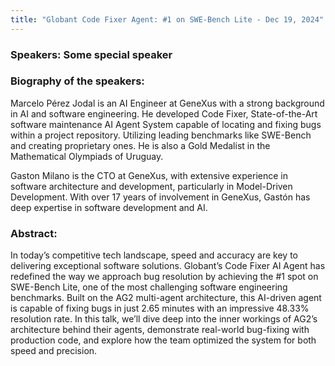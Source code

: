 ```yaml
---
title: "Globant Code Fixer Agent: #1 on SWE-Bench Lite - Dec 19, 2024"
---
```


### Speakers: Some special speaker

### Biography of the speakers:

Marcelo Pérez Jodal is an AI Engineer at GeneXus with a strong background in AI and software engineering. He developed Code Fixer, State-of-the-Art software maintenance AI Agent System capable of locating and fixing bugs within a project repository. Utilizing leading benchmarks like SWE-Bench and creating proprietary ones. He is also a Gold Medalist in the Mathematical Olympiads of Uruguay.

Gaston Milano is the CTO at GeneXus, with extensive experience in software architecture and development, particularly in Model-Driven Development. With over 17 years of involvement in GeneXus, Gastón has deep expertise in software development and AI.

### Abstract:

In today’s competitive tech landscape, speed and accuracy are key to delivering exceptional software solutions. Globant’s Code Fixer AI Agent has redefined the way we approach bug resolution by achieving the #1 spot on SWE-Bench Lite, one of the most challenging software engineering benchmarks. Built on the AG2 multi-agent architecture, this AI-driven agent is capable of fixing bugs in just 2.65 minutes with an impressive 48.33% resolution rate. In this talk, we’ll dive deep into the inner workings of AG2’s architecture behind their agents, demonstrate real-world bug-fixing with production code, and explore how the team optimized the system for both speed and precision.
